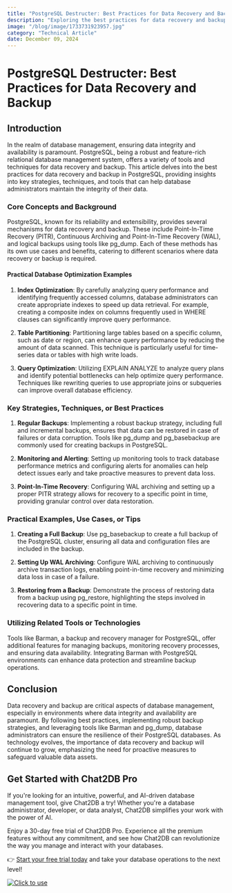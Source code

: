 ```yaml
---
title: "PostgreSQL Destructer: Best Practices for Data Recovery and Backup"
description: "Exploring the best practices for data recovery and backup in PostgreSQL, covering key strategies, techniques, and tools for ensuring data integrity and availability."
image: "/blog/image/1733731923957.jpg"
category: "Technical Article"
date: December 09, 2024
---
```


# PostgreSQL Destructer: Best Practices for Data Recovery and Backup


<Authors date="December 09, 2024">
  <Author name="Ethan Clarke" link="https://chat2db.ai" />
</Authors>

## Introduction

In the realm of database management, ensuring data integrity and availability is paramount. PostgreSQL, being a robust and feature-rich relational database management system, offers a variety of tools and techniques for data recovery and backup. This article delves into the best practices for data recovery and backup in PostgreSQL, providing insights into key strategies, techniques, and tools that can help database administrators maintain the integrity of their data.

### Core Concepts and Background

PostgreSQL, known for its reliability and extensibility, provides several mechanisms for data recovery and backup. These include Point-In-Time Recovery (PITR), Continuous Archiving and Point-In-Time Recovery (WAL), and logical backups using tools like pg_dump. Each of these methods has its own use cases and benefits, catering to different scenarios where data recovery or backup is required.

#### Practical Database Optimization Examples

1. **Index Optimization**: By carefully analyzing query performance and identifying frequently accessed columns, database administrators can create appropriate indexes to speed up data retrieval. For example, creating a composite index on columns frequently used in WHERE clauses can significantly improve query performance.

2. **Table Partitioning**: Partitioning large tables based on a specific column, such as date or region, can enhance query performance by reducing the amount of data scanned. This technique is particularly useful for time-series data or tables with high write loads.

3. **Query Optimization**: Utilizing EXPLAIN ANALYZE to analyze query plans and identify potential bottlenecks can help optimize query performance. Techniques like rewriting queries to use appropriate joins or subqueries can improve overall database efficiency.

### Key Strategies, Techniques, or Best Practices

1. **Regular Backups**: Implementing a robust backup strategy, including full and incremental backups, ensures that data can be restored in case of failures or data corruption. Tools like pg_dump and pg_basebackup are commonly used for creating backups in PostgreSQL.

2. **Monitoring and Alerting**: Setting up monitoring tools to track database performance metrics and configuring alerts for anomalies can help detect issues early and take proactive measures to prevent data loss.

3. **Point-In-Time Recovery**: Configuring WAL archiving and setting up a proper PITR strategy allows for recovery to a specific point in time, providing granular control over data restoration.

### Practical Examples, Use Cases, or Tips

1. **Creating a Full Backup**: Use pg_basebackup to create a full backup of the PostgreSQL cluster, ensuring all data and configuration files are included in the backup.

2. **Setting Up WAL Archiving**: Configure WAL archiving to continuously archive transaction logs, enabling point-in-time recovery and minimizing data loss in case of a failure.

3. **Restoring from a Backup**: Demonstrate the process of restoring data from a backup using pg_restore, highlighting the steps involved in recovering data to a specific point in time.

### Utilizing Related Tools or Technologies

Tools like Barman, a backup and recovery manager for PostgreSQL, offer additional features for managing backups, monitoring recovery processes, and ensuring data availability. Integrating Barman with PostgreSQL environments can enhance data protection and streamline backup operations.

## Conclusion

Data recovery and backup are critical aspects of database management, especially in environments where data integrity and availability are paramount. By following best practices, implementing robust backup strategies, and leveraging tools like Barman and pg_dump, database administrators can ensure the resilience of their PostgreSQL databases. As technology evolves, the importance of data recovery and backup will continue to grow, emphasizing the need for proactive measures to safeguard valuable data assets.

## Get Started with Chat2DB Pro

If you're looking for an intuitive, powerful, and AI-driven database management tool, give Chat2DB a try! Whether you're a database administrator, developer, or data analyst, Chat2DB simplifies your work with the power of AI.

Enjoy a 30-day free trial of Chat2DB Pro. Experience all the premium features without any commitment, and see how Chat2DB can revolutionize the way you manage and interact with your databases.

👉 [Start your free trial today](https://chat2db.ai/pricing) and take your database operations to the next level!


[![Click to use](/image/blog/bg/chat2db.jpg)](https://chat2db.ai/)
